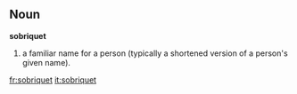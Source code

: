 == Noun ==

'''sobriquet'''

# a familiar name for a person (typically a shortened version of a person's given name).

[[fr:sobriquet]]
[[it:sobriquet]]